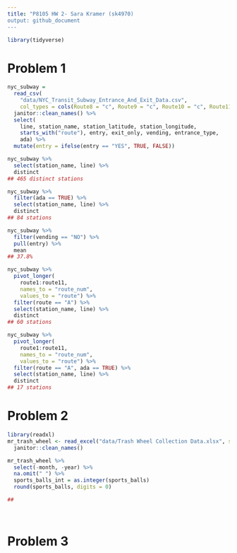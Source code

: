 ```yaml
---
title: "P8105 HW 2- Sara Kramer (sk4970)
output: github_document
---
```


```r
library(tidyverse)

```

# Problem 1
```r
nyc_subway = 
  read_csv(
    "data/NYC_Transit_Subway_Entrance_And_Exit_Data.csv",
    col_types = cols(Route8 = "c", Route9 = "c", Route10 = "c", Route11 = "c")) %>% 
  janitor::clean_names() %>% 
  select(
    line, station_name, station_latitude, station_longitude, 
    starts_with("route"), entry, exit_only, vending, entrance_type, 
    ada) %>% 
  mutate(entry = ifelse(entry == "YES", TRUE, FALSE))

nyc_subway %>% 
  select(station_name, line) %>% 
  distinct
## 465 distinct stations

nyc_subway %>% 
  filter(ada == TRUE) %>% 
  select(station_name, line) %>% 
  distinct
## 84 stations

nyc_subway %>% 
  filter(vending == "NO") %>% 
  pull(entry) %>% 
  mean
## 37.8% 

nyc_subway %>% 
  pivot_longer(
    route1:route11,
    names_to = "route_num",
    values_to = "route") %>% 
  filter(route == "A") %>% 
  select(station_name, line) %>% 
  distinct
## 60 stations

nyc_subway %>% 
  pivot_longer(
    route1:route11,
    names_to = "route_num",
    values_to = "route") %>% 
  filter(route == "A", ada == TRUE) %>% 
  select(station_name, line) %>% 
  distinct
## 17 stations

```

# Problem 2
```r
library(readxl)
mr_trash_wheel <- read_excel("data/Trash Wheel Collection Data.xlsx", sheet = "Mr. Trash Wheel", range = "A2:N549") %>%
  janitor::clean_names()

mr_trash_wheel %>% 
  select(-month, -year) %>%
  na.omit(" ") %>%
  sports_balls_int = as.integer(sports_balls)
  round(sports_balls, digits = 0)

##
  
  
```

# Problem 3
```r

```